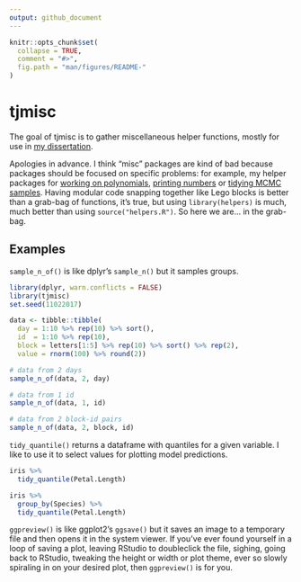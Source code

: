 ```yaml
---
output: github_document
---
```


<!-- README.md is generated from README.Rmd. Please edit that file -->

```r
knitr::opts_chunk$set(
  collapse = TRUE,
  comment = "#>",
  fig.path = "man/figures/README-"
)
```

# tjmisc

The goal of tjmisc is to gather miscellaneous helper functions, mostly for use 
in [my dissertation](https://github.com/tjmahr/dissertation). 

Apologies in advance. I think "misc" packages are kind of bad because packages
should be focused on specific problems: for example, my helper packages for
[working on polynomials](https://github.com/tjmahr/polypoly),
[printing numbers](https://github.com/tjmahr/printy) or 
[tidying MCMC samples](https://github.com/tjmahr/tristan). Having modular code
snapping together like Lego blocks is better than a grab-bag of functions, it's
true, but using `library(helpers)` is much, much better than using
`source("helpers.R")`. So here we are... in the grab-bag.

## Examples

`sample_n_of()` is like dplyr's `sample_n()` but it samples groups. 

```r
library(dplyr, warn.conflicts = FALSE)
library(tjmisc)
set.seed(11022017)

data <- tibble::tibble(
  day = 1:10 %>% rep(10) %>% sort(),
  id  = 1:10 %>% rep(10),
  block = letters[1:5] %>% rep(10) %>% sort() %>% rep(2),
  value = rnorm(100) %>% round(2))

# data from 2 days
sample_n_of(data, 2, day)

# data from 1 id
sample_n_of(data, 1, id)

# data from 2 block-id pairs
sample_n_of(data, 2, block, id)
```

`tidy_quantile()` returns a dataframe with quantiles for a given variable. I
like to use it to select values for plotting model predictions.

```r
iris %>% 
  tidy_quantile(Petal.Length)

iris %>% 
  group_by(Species) %>% 
  tidy_quantile(Petal.Length)
```

`ggpreview()` is like ggplot2's `ggsave()` but it saves an image to a temporary
file and then opens it in the system viewer. If you've ever found yourself in
a loop of saving a plot, leaving RStudio to doubleclick the file, sighing, going
back to RStudio, tweaking the height or width or plot theme, ever so slowly
spiraling in on your desired plot, then `ggpreview()` is for you.